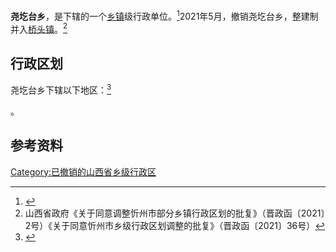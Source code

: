 {{中国乡级行政区|14/09/31/207/000}}

'''尧圪台乡'''，是{{PRC admin/fullname|14/09/31/207/000|3}}下辖的一个[[乡镇|乡镇]]级行政单位。<ref>{{PRC admin/ref sgc|{{PRC admin/parent|14/09/31/207/000}}}}</ref>2021年5月，撤销尧圪台乡，整建制并入[[桥头镇_(保德县)|桥头镇]]。<ref>山西省政府《关于同意调整忻州市部分乡镇行政区划的批复》（晋政函〔2021〕2号）《关于同意忻州市乡级行政区划调整的批复》（晋政函〔2021〕36号）</ref>

== 行政区划 ==

尧圪台乡下辖以下地区：<ref>{{PRC admin/ref sgc|14/09/31/207/000}}</ref>

{{PRC admin/children|14/09/31/207/000}}。

== 参考资料 ==

{{reflist}}

{{PRC admin/navcat|14/09/31/207/000}}

[[Category:已撤销的山西省乡级行政区|Category:已撤销的山西省乡级行政区]]